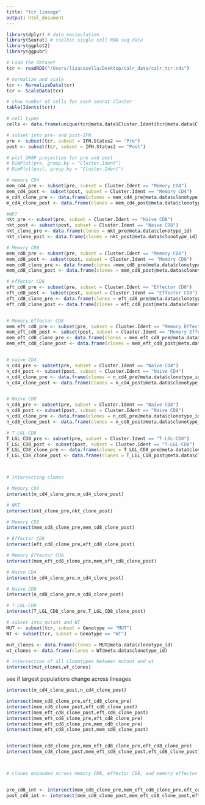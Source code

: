 ```yaml
---
title: "tcr lineage"
output: html_document
---
```


```r
library(dplyr) # data manipulation
library(Seurat) # toolkit single cell RNA seq data
library(ggplot2)
library(ggpubr)

# Load the dataset 
tcr <- readRDS("/Users/lizacasella/Desktop/calr_data/calr_tcr.rds")

# normalize and scale 
tcr <- NormalizeData(tcr)
tcr <- ScaleData(tcr)

# show number of cells for each seurat cluster 
table(Idents(tcr))


```


```r

# cell types
cells <- data.frame(unique(tcr@meta.data$Cluster.Ident[tcr@meta.data$Cluster.Ident!="NA"]))

# subset into pre- and post-IFN
pre <- subset(tcr, subset = IFN.Status2 == "Pre")
post <- subset(tcr, subset = IFN.Status2 == "Post")

# plot UMAP projection for pre and post
# DimPlot(pre, group.by = "Cluster.Ident") 
# DimPlot(post, group.by = "Cluster.Ident") 

```



```r

# memory CD4
mem_cd4_pre <- subset(pre, subset = Cluster.Ident == "Memory CD4")
mem_cd4_post <- subset(post, subset = Cluster.Ident == "Memory CD4")
m_cd4_clone_pre <- data.frame(clones = mem_cd4_pre@meta.data$clonotype_id)
m_cd4_clone_post <- data.frame(clones = mem_cd4_post@meta.data$clonotype_id)

#NKT
nkt_pre <- subset(pre, subset = Cluster.Ident == "Naive CD8")
nkt_post <- subset(post, subset = Cluster.Ident == "Naive CD8")
nkt_clone_pre <- data.frame(clones = nkt_pre@meta.data$clonotype_id)
nkt_clone_post <- data.frame(clones = nkt_post@meta.data$clonotype_id)

# Memory CD8
mem_cd8_pre <- subset(pre, subset = Cluster.Ident == "Memory CD8")
mem_cd8_post <- subset(post, subset = Cluster.Ident == "Memory CD8")
mem_cd8_clone_pre <- data.frame(clones =mem_cd8_pre@meta.data$clonotype_id)
mem_cd8_clone_post <- data.frame(clones = mem_cd8_post@meta.data$clonotype_id)

# effector CD8
eft_cd8_pre <- subset(pre, subset = Cluster.Ident == "Effector CD8")
eft_cd8_post <- subset(post, subset = Cluster.Ident == "Effector CD8")
eft_cd8_clone_pre <- data.frame(clones = eft_cd8_pre@meta.data$clonotype_id)
eft_cd8_clone_post <- data.frame(clones = eft_cd8_post@meta.data$clonotype_id)


# Memory Effector CD8 
mem_eft_cd8_pre <- subset(pre, subset = Cluster.Ident == "Memory Effector CD8")
mem_eft_cd8_post <- subset(post, subset = Cluster.Ident == "Memory Effector CD8")
mem_eft_cd8_clone_pre <- data.frame(clones = mem_eft_cd8_pre@meta.data$clonotype_id)
mem_eft_cd8_clone_post <- data.frame(clones = mem_eft_cd8_post@meta.data$clonotype_id)


# naive CD4
n_cd4_pre <- subset(pre, subset = Cluster.Ident == "Naive CD4")
n_cd4_post <- subset(post, subset = Cluster.Ident == "Naive CD4")
n_cd4_clone_pre <- data.frame(clones = n_cd4_pre@meta.data$clonotype_id)
n_cd4_clone_post <- data.frame(clones = n_cd4_post@meta.data$clonotype_id)


# Naive CD8
n_cd8_pre <- subset(pre, subset = Cluster.Ident == "Naive CD8")
n_cd8_post <- subset(post, subset = Cluster.Ident == "Naive CD8")
n_cd8_clone_pre <- data.frame(clones = n_cd8_pre@meta.data$clonotype_id)
n_cd8_clone_post <- data.frame(clones = n_cd8_post@meta.data$clonotype_id)

# T-LGL-CD8
T_LGL_CD8_pre <- subset(pre, subset = Cluster.Ident == "T-LGL-CD8")
T_LGL_CD8_post <- subset(post, subset = Cluster.Ident == "T-LGL-CD8")
T_LGL_CD8_clone_pre <- data.frame(clones = T_LGL_CD8_pre@meta.data$clonotype_id)
T_LGL_CD8_clone_post <- data.frame(clones = T_LGL_CD8_post@meta.data$clonotype_id)




```

```r
# intersecting clones

# Memory CD4
intersect(m_cd4_clone_pre,m_cd4_clone_post)

# NKT
intersect(nkt_clone_pre,nkt_clone_post)

# Memory CD8
intersect(mem_cd8_clone_pre,mem_cd8_clone_post)

# Effector CD8
intersect(eft_cd8_clone_pre,eft_cd8_clone_post)

# Memory Effector CD8
intersect(mem_eft_cd8_clone_pre,mem_eft_cd8_clone_post)

# Naive CD4
intersect(n_cd4_clone_pre,n_cd4_clone_post)

# Naive CD8
intersect(n_cd8_clone_pre,n_cd8_clone_post)

# T-LGL-CD8
intersect(T_LGL_CD8_clone_pre,T_LGL_CD8_clone_post)

```

```r

# subset into mutant and WT
MUT <- subset(tcr, subset = Genotype == "MUT")
WT <- subset(tcr, subset = Genotype == "WT")

mut_clones <- data.frame(clones = MUT@meta.data$clonotype_id)
wt_clones <- data.frame(clones = WT@meta.data$clonotype_id)

# intersection of all clonotypes between mutant and wt 
intersect(mut_clones,wt_clones)

```


see if largest populations change across lineages 
```r

intersect(m_cd4_clone_post,n_cd4_clone_post)

intersect(mem_cd8_clone_pre,eft_cd8_clone_pre)
intersect(mem_cd8_clone_post,eft_cd8_clone_post)
intersect(mem_eft_cd8_clone_post,eft_cd8_clone_post)
intersect(mem_eft_cd8_clone_pre,eft_cd8_clone_pre)
intersect(mem_eft_cd8_clone_pre,mem_cd8_clone_pre)
intersect(mem_eft_cd8_clone_post,mem_cd8_clone_post)


intersect(mem_cd8_clone_pre,mem_eft_cd8_clone_pre,eft_cd8_clone_pre)
intersect(mem_cd8_clone_post,mem_eft_cd8_clone_post,eft_cd8_clone_post)




```



```r
# clones expanded across memory CD8, effector CD8, and memory effector CD8


pre_cd8_int <- intersect(mem_cd8_clone_pre,mem_eft_cd8_clone_pre,eft_cd8_clone_pre)
post_cd8_int <- intersect(mem_cd8_clone_post,mem_eft_cd8_clone_post,eft_cd8_clone_post)



```




